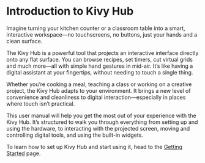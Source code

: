 # Introduction to Kivy Hub

Imagine turning your kitchen counter or a classroom table into a smart, interactive workspace—no touchscreens, no buttons, just your hands and a clean surface.

The Kivy Hub is a powerful tool that projects an interactive interface directly onto any flat surface. You can browse recipes, set timers, cut virtual grids and much more—all with simple hand gestures in mid-air. It’s like having a digital assistant at your fingertips, without needing to touch a single thing.

Whether you’re cooking a meal, teaching a class or working on a creative project, the Kivy Hub adapts to your environment. It brings a new level of convenience and cleanliness to digital interaction—especially in places where touch isn’t practical.

This user manual will help you get the most out of your experience with the Kivy Hub. It’s structured to walk you through everything from setting up and using the hardware, to interacting with the projected screen, moving and controlling digital tools, and using the built-in widgets.

To learn how to set up Kivy Hub and start using it, head to the [Getting Started](/docs/user-manual/kivy-hub/getting-started) page.
